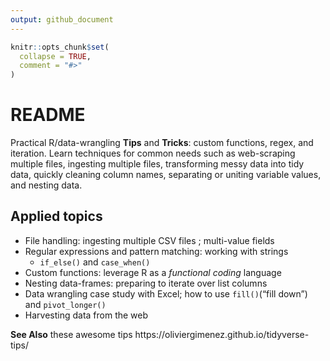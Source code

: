 ```yaml
---
output: github_document
---
```


<!-- README.md is generated from README.Rmd. Please edit that file -->

```r
knitr::opts_chunk$set(
  collapse = TRUE,
  comment = "#>"
)
```

# README

Practical R/data-wrangling **Tips** and **Tricks**: custom functions, regex, and iteration.  Learn techniques for common needs such as web-scraping multiple files, ingesting multiple files, transforming messy data into tidy data, quickly cleaning column names, separating or uniting variable values, and nesting data. 

## Applied topics  

- File handling: ingesting multiple CSV files ; multi-value fields  
- Regular expressions and pattern matching: working with strings  
    - `if_else()` and `case_when()`  
- Custom functions: leverage R as a _functional coding_ language  
- Nesting data-frames: preparing to iterate over list columns  
- Data wrangling case study with Excel; how to use `fill()`("fill down") and `pivot_longer()`
- Harvesting data from the web

**See Also** these awesome tips https://oliviergimenez.github.io/tidyverse-tips/

